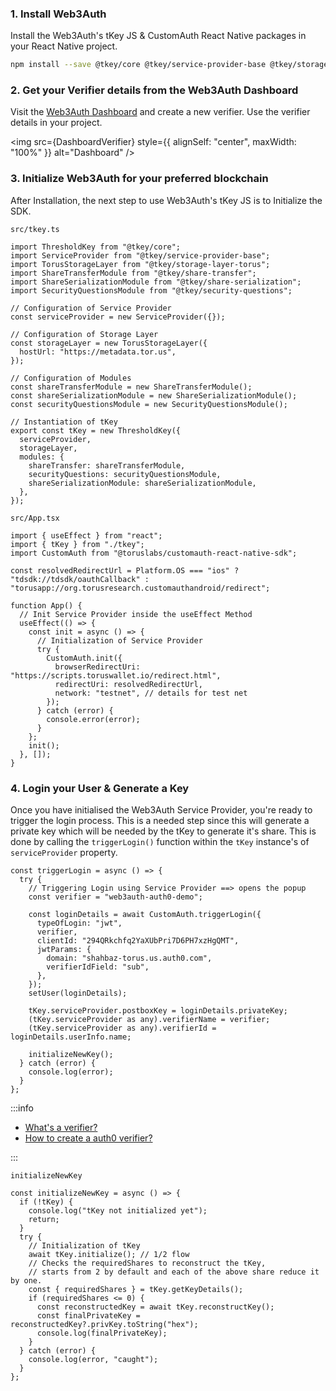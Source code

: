 
### 1. Install Web3Auth

Install the Web3Auth's tKey JS & CustomAuth React Native packages in your React Native project.

```bash npm2yarn
npm install --save @tkey/core @tkey/service-provider-base @tkey/storage-layer-torus @tkey/share-serialization @tkey/security-questions @tkey/share-transfer @torusresearch/customauth-react-native
```

### 2. Get your Verifier details from the Web3Auth Dashboard

Visit the [Web3Auth Dashboard](https://dashboard.web3auth.io) and create a new verifier. Use the verifier details in your project.

<img src={DashboardVerifier} style={{ alignSelf: "center", maxWidth: "100%" }} alt="Dashboard" />

### 3. Initialize Web3Auth for your preferred blockchain

After Installation, the next step to use Web3Auth's tKey JS is to Initialize the SDK.

`src/tkey.ts`

```tsx
import ThresholdKey from "@tkey/core";
import ServiceProvider from "@tkey/service-provider-base";
import TorusStorageLayer from "@tkey/storage-layer-torus";
import ShareTransferModule from "@tkey/share-transfer";
import ShareSerializationModule from "@tkey/share-serialization";
import SecurityQuestionsModule from "@tkey/security-questions";

// Configuration of Service Provider
const serviceProvider = new ServiceProvider({});

// Configuration of Storage Layer
const storageLayer = new TorusStorageLayer({
  hostUrl: "https://metadata.tor.us",
});

// Configuration of Modules
const shareTransferModule = new ShareTransferModule();
const shareSerializationModule = new ShareSerializationModule();
const securityQuestionsModule = new SecurityQuestionsModule();

// Instantiation of tKey
export const tKey = new ThresholdKey({
  serviceProvider,
  storageLayer,
  modules: {
    shareTransfer: shareTransferModule,
    securityQuestions: securityQuestionsModule,
    shareSerializationModule: shareSerializationModule,
  },
});
```

`src/App.tsx`

```tsx
import { useEffect } from "react";
import { tKey } from "./tkey";
import CustomAuth from "@toruslabs/customauth-react-native-sdk";

const resolvedRedirectUrl = Platform.OS === "ios" ? "tdsdk://tdsdk/oauthCallback" : "torusapp://org.torusresearch.customauthandroid/redirect";

function App() {
  // Init Service Provider inside the useEffect Method
  useEffect(() => {
    const init = async () => {
      // Initialization of Service Provider
      try {
        CustomAuth.init({
          browserRedirectUri: "https://scripts.toruswallet.io/redirect.html",
          redirectUri: resolvedRedirectUrl,
          network: "testnet", // details for test net
        });
      } catch (error) {
        console.error(error);
      }
    };
    init();
  }, []);
}
```

### 4. Login your User & Generate a Key

Once you have initialised the Web3Auth Service Provider, you're ready to trigger the login process. This is a needed step since this will generate a
private key which will be needed by the tKey to generate it's share. This is done by calling the `triggerLogin()` function within the `tKey`
instance's of `serviceProvider` property.

```tsx
const triggerLogin = async () => {
  try {
    // Triggering Login using Service Provider ==> opens the popup
    const verifier = "web3auth-auth0-demo";

    const loginDetails = await CustomAuth.triggerLogin({
      typeOfLogin: "jwt",
      verifier,
      clientId: "294QRkchfq2YaXUbPri7D6PH7xzHgQMT",
      jwtParams: {
        domain: "shahbaz-torus.us.auth0.com",
        verifierIdField: "sub",
      },
    });
    setUser(loginDetails);

    tKey.serviceProvider.postboxKey = loginDetails.privateKey;
    (tKey.serviceProvider as any).verifierName = verifier;
    (tKey.serviceProvider as any).verifierId = loginDetails.userInfo.name;

    initializeNewKey();
  } catch (error) {
    console.log(error);
  }
};
```

:::info

- [What's a verifier?](/auth-provider-setup/verifiers)
- [How to create a auth0 verifier?](/auth-provider-setup/federated-identity-providers)

:::

`initializeNewKey`

```tsx
const initializeNewKey = async () => {
  if (!tKey) {
    console.log("tKey not initialized yet");
    return;
  }
  try {
    // Initialization of tKey
    await tKey.initialize(); // 1/2 flow
    // Checks the requiredShares to reconstruct the tKey,
    // starts from 2 by default and each of the above share reduce it by one.
    const { requiredShares } = tKey.getKeyDetails();
    if (requiredShares <= 0) {
      const reconstructedKey = await tKey.reconstructKey();
      const finalPrivateKey = reconstructedKey?.privKey.toString("hex");
      console.log(finalPrivateKey);
    }
  } catch (error) {
    console.log(error, "caught");
  }
};
```
